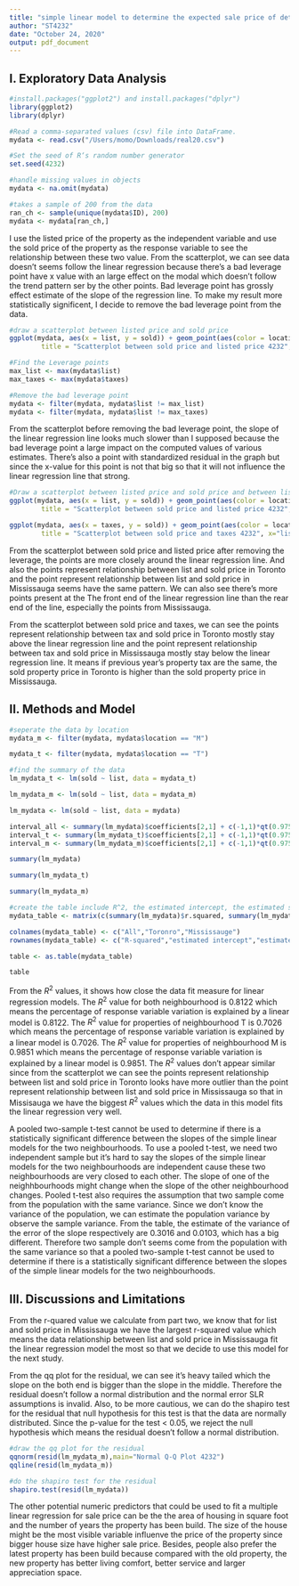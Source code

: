 ```yaml
---
title: "simple linear model to determine the expected sale price of detached"
author: "ST4232"
date: "October 24, 2020"
output: pdf_document
---
```


## I. Exploratory Data Analysis

```r
#install.packages("ggplot2") and install.packages("dplyr")
library(ggplot2)
library(dplyr)

#Read a comma-separated values (csv) file into DataFrame.
mydata <- read.csv("/Users/momo/Downloads/real20.csv")

#Set the seed of R‘s random number generator
set.seed(4232)

#handle missing values in objects
mydata <- na.omit(mydata)

#takes a sample of 200 from the data
ran_ch <- sample(unique(mydata$ID), 200)
mydata <- mydata[ran_ch,]
```
I use the listed price of the property as the independent variable and use the sold price of the property as the response variable to see the relationship between these two value. From the scatterplot, we can see data doesn't seems follow the linear regression because there's a bad leverage point have x value with an large effect on the modal which doesn't follow the trend pattern ser by the other points. Bad leverage point has grossly effect estimate of the slope of the regression line. To make my result more statistically significent, I decide to remove the bad leverage point from the data.

```r
#draw a scatterplot between listed price and sold price
ggplot(mydata, aes(x = list, y = sold)) + geom_point(aes(color = location)) + labs(
        title = "Scatterplot between sold price and listed price 4232", x="list price of the property ($)", y = "the actual sale price of the property ($)")+ geom_smooth(method=lm, formula = y ~ x)

```

```r
#Find the Leverage points
max_list <- max(mydata$list)
max_taxes <- max(mydata$taxes)

#Remove the bad leverage point
mydata <- filter(mydata, mydata$list != max_list)
mydata <- filter(mydata, mydata$list != max_taxes)
```

From the scatterplot before removing the bad leverage point, the slope of the linear regression line looks much slower than I supposed because the bad leverage point a large impact on the computed values of various estimates. There's also a point with standardized residual in the graph but since the x-value for this point is not that big so that it will not influence the linear regression line that strong.

```r
#Draw a scatterplot between listed price and sold price and between listed price and taxes after removing the leverage points
ggplot(mydata, aes(x = list, y = sold)) + geom_point(aes(color = location)) + labs(
        title = "Scatterplot between sold price and listed price 4232", x="list price of the property ($)", y = "the actual sale price of the property ($)") + geom_smooth(method=lm, formula = y ~ x)

ggplot(mydata, aes(x = taxes, y = sold)) + geom_point(aes(color = location)) + labs(
        title = "Scatterplot between sold price and taxes 4232", x="list price of the property ($)", y = "the actual sale price of the property ($)") + geom_smooth(method=lm, formula = y ~ x)
```

From the scatterplot between sold price and listed price after removing the leverage, the points are more closely around the linear regression line. And also the points represent relationship between list and sold price in Toronto and the point represent relationship between list and sold price in Mississauga seems have the same pattern. We can also see there's more points present at the The front end of the linear regression line than the rear end of the line, especially the points from Mississauga.

From the scatterplot between sold price and taxes, we can see the points represent relationship between tax and sold price in Toronto mostly stay above the linear regression line and the point represent relationship between tax and sold price in Mississauga mostly stay below the linear regression line. It means if previous year’s property tax are the same, the sold property price in Toronto is higher than the sold property price in Mississauga.

## II. Methods and Model

```r
#seperate the data by location
mydata_m <- filter(mydata, mydata$location == "M")

mydata_t <- filter(mydata, mydata$location == "T")

#find the summary of the data
lm_mydata_t <- lm(sold ~ list, data = mydata_t)

lm_mydata_m <- lm(sold ~ list, data = mydata_m)

lm_mydata <- lm(sold ~ list, data = mydata)

interval_all <- summary(lm_mydata)$coefficients[2,1] + c(-1,1)*qt(0.975, nrow(mydata)-2)*summary(lm_mydata)$coefficients[2,2]
interval_t <- summary(lm_mydata_t)$coefficients[2,1] + c(-1,1)*qt(0.975, nrow(mydata_t)-2)*summary(lm_mydata_t)$coefficients[2,2]
interval_m <- summary(lm_mydata_m)$coefficients[2,1] + c(-1,1)*qt(0.975, nrow(mydata_m)-2)*summary(lm_mydata_m)$coefficients[2,2]

summary(lm_mydata)

summary(lm_mydata_t)

summary(lm_mydata_m)
```
```r

#create the table include R^2, the estimated intercept, the estimated slope, the estimate of the variance of the error term, the p-value for the test with null hypothesis that the slope is 0 and a 95% confidence interval for the slope parameter
mydata_table <- matrix(c(summary(lm_mydata)$r.squared, summary(lm_mydata_t)$r.squared, summary(lm_mydata_m)$r.squared, coefficients(lm_mydata)[1],coefficients(lm_mydata_t)[1] ,coefficients(lm_mydata_m)[1],coefficients(lm_mydata)[2],coefficients(lm_mydata_t)[2] ,coefficients(lm_mydata_m)[2], summary(lm_mydata)$s^2, summary(lm_mydata_t)$s^2, summary(lm_mydata_m)$s^2, summary(lm_mydata)$coefficients[2,4], summary(lm_mydata_t)$coefficients[2,4], summary(lm_mydata_m)$coefficients[2,4], paste("(",interval_all[1],",",interval_all[2],")",sep=""),  paste("(",interval_t[1],",",interval_t[2],")",sep=""), paste("(",interval_m[1],",",interval_m[2],")",sep="")), ncol = 3, byrow = TRUE)

colnames(mydata_table) <- c("All","Toronro","Mississauge")
rownames(mydata_table) <- c("R-squared","estimated intercept","estimated slope","estimate of the variance of the error term","p-value for the test with null hypothesis that the slope is 0","95% confidence interval for the slope parameter")

table <- as.table(mydata_table)

table
```
From the $R^2$ values, it shows how close the data fit measure for linear regression models. The $R^2$ value for both neighbourhood is 0.8122 which means the percentage of response variable variation is explained by a linear model is 0.8122. The $R^2$ value for properties of neighbourhood T is 0.7026 which means the percentage of response variable variation is explained by a linear model is 0.7026. The $R^2$ value for properties of neighbourhood M is 0.9851 which means the percentage of response variable variation is explained by a linear model is 0.9851. The $R^2$ values don't appear similar since from the scatterplot we can see the points represent relationship between list and sold price in Toronto looks have more outlier than the point represent relationship between list and sold price in Mississauga so that in Missisauga we have the biggest $R^2$ values which the data in this model fits the linear regression very well.

A pooled two-sample t-test cannot be used to determine if there is a statistically significant difference between the slopes of the simple linear models for the two neighbourhoods. To use a pooled t-test, we need two independent sample but it's hard to say the slopes of the simple linear models for the two neighbourhoods are independent cause these two neighbourhoods are very closed to each other. The slope of one of the neighhbourhoods might change when the slope of the other neighbourhood changes. Pooled t-test also requires the assumption that two sample come from the population with the same variance. Since we don't know the variance of the population, we can estimate the population variance by observe the sample variance. From the table, the estimate of the variance of the error of the slope respectively are 0.3016 and 0.0103, which has a big different. Therefore two sample don't seems come from the population with the same variance so that a pooled two-sample t-test cannot be used to determine if there is a statistically significant difference between the slopes of the simple linear models for the two neighbourhoods.

## III. Discussions and Limitations

From the r-quared value we calculate from part two, we know that for list and sold price in Mississauga we have the largest r-squared value which means the data relationship between list and sold price in Mississauga fit the linear regression model the most so that we decide to use this model for the next study.

From the qq plot for the residual, we can see it's heavy tailed which the slope on the both end is bigger than the slope in the middle. Therefore the residual doesn't follow a normal distribution and the normal error SLR assumptions is invalid. Also, to be more cautious, we can do the shapiro test for the residual that null hypothesis for this test is that the data are normally distributed. Since the p-value for the test < 0.05, we reject the null hypothesis which means the residual doesn't follow a normal distribution.

```r
#draw the qq plot for the residual
qqnorm(resid(lm_mydata_m),main="Normal Q-Q Plot 4232")
qqline(resid(lm_mydata_m))
```
```r
#do the shapiro test for the residual
shapiro.test(resid(lm_mydata))
```

The other potential numeric predictors that could be used to fit a multiple linear regression for sale price can be the the area of housing in square foot and the number of years the property has been build. The size of the house might be the most visible variable influenve the price of the property since bigger house size have higher sale price. Besides, people also prefer the latest property has been build because compared with the old property, the new property has better living comfort, better service and larger appreciation space.